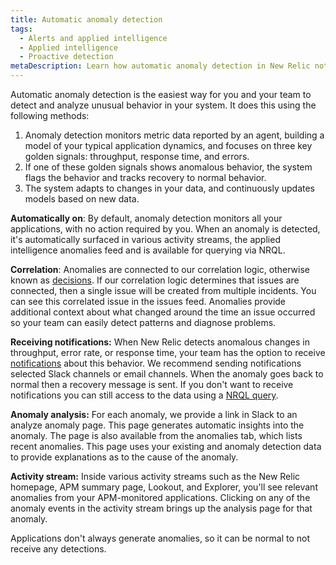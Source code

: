 ```yaml
---
title: Automatic anomaly detection 
tags:
  - Alerts and applied intelligence
  - Applied intelligence
  - Proactive detection
metaDescription: Learn how automatic anomaly detection in New Relic notifies you of unusual app behavior. 
---
```


Automatic anomaly detection is the easiest way for you and your team to detect and analyze unusual behavior in your system. It does this using the following methods:

1. Anomaly detection monitors metric data reported by an agent, building a model of your typical application dynamics, and focuses on three key golden signals: throughput, response time, and errors.
2. If one of these golden signals shows anomalous behavior, the system flags the behavior and tracks recovery to normal behavior.
3. The system adapts to changes in your data, and continuously updates models based on new data.

**Automatically on**: By default, anomaly detection monitors all your <InlinePopup type="apm" /> applications, with no action required by you. When an anomaly is detected, it's automatically surfaced in various activity streams, the applied intelligence anomalies feed and is available for querying via NRQL.

**Correlation**: Anomalies are connected to our correlation logic, otherwise known as [decisions](/docs/alerts-applied-intelligence/applied-intelligence/incident-intelligence/change-applied-intelligence-correlation-logic-decisions). If our correlation logic determines that issues are connected, then a single issue will be created from multiple incidents. You can see this correlated issue in the issues feed. Anomalies provide additional context about what changed around the time an issue occurred so your team can easily detect patterns and diagnose problems. 

**Receiving notifications:** When New Relic detects anomalous changes in throughput, error rate, or response time, your team has the option to receive [notifications](#Notifications) about this behavior. We recommend sending notifications selected Slack channels or email channels. When the anomaly goes back to normal then a recovery message is sent. If you don't want to receive notifications you can still access to the data using a [NRQL query](#query-anomaly-data).

**Anomaly analysis:** For each anomaly, we provide a link in Slack to an analyze anomaly page. This page generates automatic insights into the anomaly. The page is also available from the anomalies tab, which lists recent anomalies. This page uses your existing <InlinePopup type="apm" /> and anomaly detection data to provide explanations as to the cause of the anomaly.

**Activity stream:** Inside various activity streams such as the New Relic homepage, APM summary page, Lookout, and Explorer, you'll see relevant anomalies from your APM-monitored applications. Clicking on any of the anomaly events in the activity stream brings up the analysis page for that anomaly.

Applications don't always generate anomalies, so it can be normal to not receive any detections.
